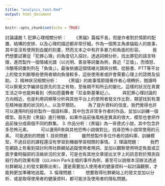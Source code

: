 ```yaml
---
title: "analysis_text.Rmd"
output: html_document
---
```


```r
knitr::opts_chunk$set(echo = TRUE)
```

討論議題
1. 犯罪心理相關分析：
　　《黑貓》篇幅不長，但是作者對於情節的配置、結構的安排、以及心理的描述都非常仔細。作為一個男主角虐貓殺人的故事，其中並沒有使用到血腥的刻畫，然而文本之中有許多暴力和負面的形容。
　　我們想要試著從「犯罪心理」的角度切入探討，透過詞頻分析，找出罪犯的語言特徵，進而製作一個情緒光譜（以光明、善良等詞彙為例，靠近「正值」，而憤怒、冷酷等詞彙則列在「負值」）。最後依據這個情緒光譜與分類，從臉書、PTT等平台上的發文判斷哪些使用者傾向負值較多，這些使用者或許會需要心理上的諮商及協助。
2. 精神狀況相關分析：
　　《黑貓》的故事情節隨著作者心境轉折，閱讀時可以察覺文字編排從原先的言之有物，至後期不知所云的變化。這樣的狀況在真實生活之中也能夠看到（例如芭蕾舞者「尼金斯基筆記」）。
　　與犯罪心理討論的方向相近，也是利用詞頻等分析與其他平台上的使用者發文作比對，期望找到有潛在精神崩潰的狀況的人，以及早預防。
　　為了提升資料的信度，我們覺得也許可以運用R的技術製作一個語料庫，其中包含非常多作者的作品，並加以訓練一個模型。首先對《黑貓》進行檢驗，如果作品前後風格差異真的很大，模型也會把作品前後分成兩個不同的群集。
3. 作品分析：《黑貓》為一哥德式小說，其中包含許多恐怖元素。
　　可以運用R來與其他恐怖小說做對比，找尋恐怖小說常使用的元素。
可能遇到的問題
1. 技術問題：
　　雖然想製作多位作者的語料庫、訓練模型，不過目前的課程還沒有學習到機器學習相關的事情。
2. 理論問題：
　　我們在網路上有看到探討利用社群網站追蹤使用者用詞，並加以觀察使用特定負面或正面字彙時腦部的活絡狀況的文章，可是也有其他文章提出文字上的訊息對於預測自殺行為的效果有限（以Linkin Park主唱的事件為例，甚至可以說根本沒辦法透過社群網站上的發文觀察出來）。還是需要加入使用者的健康資料一起討論觀察，才能夠更加準確地追蹤。
3. 倫理問題：
　　想要取得社群網站上的發文並加以分析、或是取得使用者的健康資料，都可能涉及使用者的隱私問題。